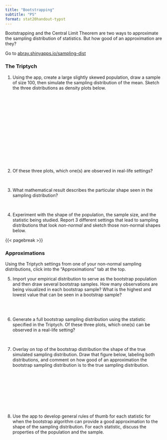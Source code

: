 ```yaml
---
title: "Bootstrapping"
subtitle: "PS"
format: stat20handout-typst
---
```


Bootstrapping and the Central Limit Theorem are two ways to approximate the sampling distribution of statistics. But how good of an approximation are they?

Go to [abray.shinyapps.io/sampling-dist](abray.shinyapps.io/sampling-dist)

### The Triptych

@. Using the app, create a large slightly skewed population, draw a sample of size 100, then simulate the sampling distribution of the mean. Sketch the three distributions as density plots below.

\
\
\
\
\
\
\
\
\
\
\
\
\

@. Of these three plots, which one(s) are observed in real-life settings?

\

@. What mathematical result describes the particular shape seen in the sampling distribution?

\

@. Experiment with the shape of the population, the sample size, and the statistic being studied. Report 3 different settings that lead to sampling distributions that look *non-normal* and sketch those non-normal shapes below.


{{< pagebreak >}}

### Approximations

Using the Triptych settings from one of your non-normal sampling distributions, click into the "Approximations" tab at the top.

@. Import your empirical distribution to serve as the bootstrap population and then draw several bootstrap samples. How many observations are being visualized in each bootstrap sample? What is the highest and lowest value that can be seen in a bootstrap sample?

\
\

@. Generate a full bootstrap sampling distribution using the statistic specified in the Triptych. Of these three plots, which one(s) can be observed in a real-life setting?

\

@. Overlay on top of the bootstrap distribution the shape of the true simulated sampling distribution. Draw that figure below, labeling both distributions, and comment on how good of an approximation the bootstrap sampling distribution is to the true sampling distribution.

\
\
\
\
\
\
\


@. Use the app to develop general rules of thumb for each statistic for when the bootstrap algorithm can provide a good approximation to the shape of the sampling distribution. For each statistic, discuss the properties of the population and the sample.




